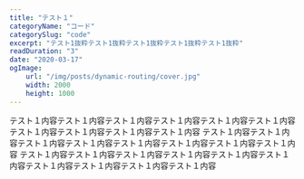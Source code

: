 ```yaml
---
title: "テスト１"
categoryName: "コード"
categorySlug: "code"
excerpt: "テスト1抜粋テスト1抜粋テスト1抜粋テスト1抜粋テスト1抜粋"
readDuration: "3"
date: "2020-03-17"
ogImage:
    url: "/img/posts/dynamic-routing/cover.jpg"
    width: 2000
    height: 1000
---
```


テスト１内容テスト１内容テスト１内容テスト１内容テスト１内容テスト１内容テスト１内容テスト１内容テスト１内容テスト１内容
テスト１内容テスト１内容テスト１内容テスト１内容テスト１内容テスト１内容テスト１内容テスト１内容
テスト１内容テスト１内容テスト１内容テスト１内容テスト１内容テスト１内容テスト１内容テスト１内容テスト１内容テスト１内容
